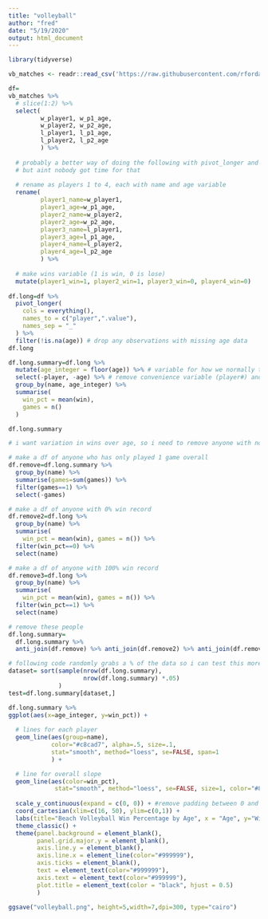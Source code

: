 ---
title: "volleyball"
author: "fred"
date: "5/19/2020"
output: html_document
---

```{r setup, include=FALSE}
library(tidyverse)
```

```{r}
vb_matches <- readr::read_csv('https://raw.githubusercontent.com/rfordatascience/tidytuesday/master/data/2020/2020-05-19/vb_matches.csv', guess_max = 76000)

```

```{r}
df=
vb_matches %>%
  # slice(1:2) %>%
  select(
         w_player1, w_p1_age,
         w_player2, w_p2_age,
         l_player1, l_p1_age,
         l_player2, l_p2_age
         ) %>%
  
  # probably a better way of doing the following with pivot_longer and regular expressions
  # but aint nobody got time for that
  
  # rename as players 1 to 4, each with name and age variable
  rename( 
         player1_name=w_player1,
         player1_age=w_p1_age, 
         player2_name=w_player2,
         player2_age=w_p2_age, 
         player3_name=l_player1,
         player3_age=l_p1_age, 
         player4_name=l_player2,
         player4_age=l_p2_age
         ) %>%
  
  # make wins variable (1 is win, 0 is lose)
  mutate(player1_win=1, player2_win=1, player3_win=0, player4_win=0) 
 
df.long=df %>%
  pivot_longer(
    cols = everything(),
    names_to = c("player",".value"),
    names_sep = "_"
  ) %>%
  filter(!is.na(age)) # drop any observations with missing age data
df.long

df.long.summary=df.long %>%
  mutate(age_integer = floor(age)) %>% # variable for how we normally think of age
  select(-player, -age) %>% # remove convenience variable (player#) and age (continuous)
  group_by(name, age_integer) %>%
  summarise(
    win_pct = mean(win),
    games = n()
  )

df.long.summary

# i want variation in wins over age, so i need to remove anyone with no variation

# make a df of anyone who has only played 1 game overall 
df.remove=df.long.summary %>%
  group_by(name) %>%
  summarise(games=sum(games)) %>%
  filter(games==1) %>%
  select(-games)

# make a df of anyone with 0% win record 
df.remove2=df.long %>%
  group_by(name) %>% 
  summarise(
    win_pct = mean(win), games = n()) %>%
  filter(win_pct==0) %>%
  select(name)

# make a df of anyone with 100% win record 
df.remove3=df.long %>%
  group_by(name) %>% 
  summarise(
    win_pct = mean(win), games = n()) %>%
  filter(win_pct==1) %>%
  select(name)

# remove these people
df.long.summary=
  df.long.summary %>%
  anti_join(df.remove) %>% anti_join(df.remove2) %>% anti_join(df.remove3)
```


```{r}
# following code randomly grabs a % of the data so i can test this more quickly
dataset= sort(sample(nrow(df.long.summary),
                     nrow(df.long.summary) *.05)
              )
test=df.long.summary[dataset,]
```


```{r, message=F, warning=F}
df.long.summary %>%
ggplot(aes(x=age_integer, y=win_pct)) +
  
  # lines for each player
  geom_line(aes(group=name),
            color="#c8cad7", alpha=.5, size=.1,
            stat="smooth", method="loess", se=FALSE, span=1
            ) +

  # line for overall slope
  geom_line(aes(color=win_pct),
             stat="smooth", method="loess", se=FALSE, size=1, color="#8c7dfd") +
  
  scale_y_continuous(expand = c(0, 0)) + #remove padding between 0 and y axis line
  coord_cartesian(xlim=c(16, 50), ylim=c(0,1)) +
  labs(title="Beach Volleyball Win Percentage by Age", x = "Age", y="Win Percentage") +
  theme_classic() + 
  theme(panel.background = element_blank(),
        panel.grid.major.y = element_blank(),
        axis.line.y = element_blank(),
        axis.line.x = element_line(color="#999999"),
        axis.ticks = element_blank(),
        text = element_text(color="#999999"),
        axis.text = element_text(color="#999999"),
        plot.title = element_text(color = "black", hjust = 0.5)
        )

```

```{r}
ggsave("volleyball.png", height=5,width=7,dpi=300, type="cairo")
```



